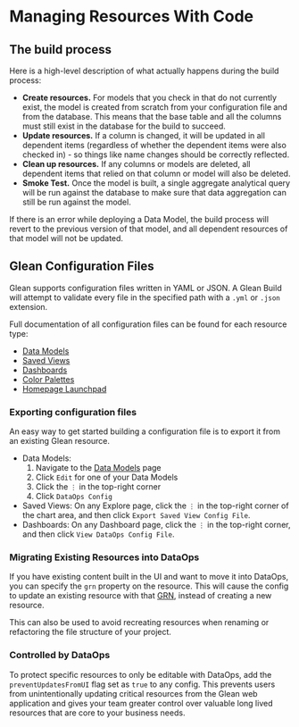 # Managing Resources With Code

## The build process

Here is a high-level description of what actually happens during the build process:

- **Create resources.** For models that you check in that do not currently exist, the model is created from scratch from your configuration file and from the database. This means that the base table and all the columns must still exist in the database for the build to succeed.
- **Update resources.** If a column is changed, it will be updated in all dependent items (regardless of whether the dependent items were also checked in) - so things like name changes should be correctly reflected.
- **Clean up resources.** If any columns or models are deleted, all dependent items that relied on that column or model will also be deleted.
- **Smoke Test.** Once the model is built, a single aggregate analytical query will be run against the database to make sure that data aggregation can still be run against the model.

If there is an error while deploying a Data Model, the build process will revert to the previous version of that model, and all dependent resources of that model will not be updated.

## Glean Configuration Files

Glean supports configuration files written in YAML or JSON. A Glean Build will attempt to validate every file in the specified path with a `.yml` or `.json` extension.

Full documentation of all configuration files can be found for each resource type:

- [Data Models](/data-ops/config-schema/Data-Model)
- [Saved Views](/data-ops/config-schema/Saved-View)
- [Dashboards](/data-ops/config-schema/Dashboard)
- [Color Palettes](/data-ops/config-schema/Color-Palette)
- [Homepage Launchpad](/data-ops/config-schema/Homepage-Launchpad)

### Exporting configuration files

An easy way to get started building a configuration file is to export it from an existing Glean resource.

- Data Models:
  1. Navigate to the [Data Models](https://glean.io/app/p/data-models) page
  2. Click `Edit` for one of your Data Models
  3. Click the `⋮` in the top-right corner
  4. Click `DataOps Config`
- Saved Views: On any Explore page, click the `⋮` in the top-right corner of the chart area, and then click `Export Saved View Config File`.
- Dashboards: On any Dashboard page, click the `⋮` in the top-right corner, and then click `View DataOps Config File`.

### Migrating Existing Resources into DataOps

If you have existing content built in the UI and want to move it into DataOps,
you can specify the `grn` property on the resource. This will cause the config to
update an existing resource with that [GRN](/data-ops/GRNs), instead of creating a
new resource.

This can also be used to avoid recreating resources when renaming or refactoring
the file structure of your project.

### Controlled by DataOps

To protect specific resources to only be editable with DataOps, add the `preventUpdatesFromUI` flag set as `true` to any config. This prevents users from unintentionally updating critical resources from the Glean web application and gives your team greater control over valuable long lived resources that are core to your business needs.
